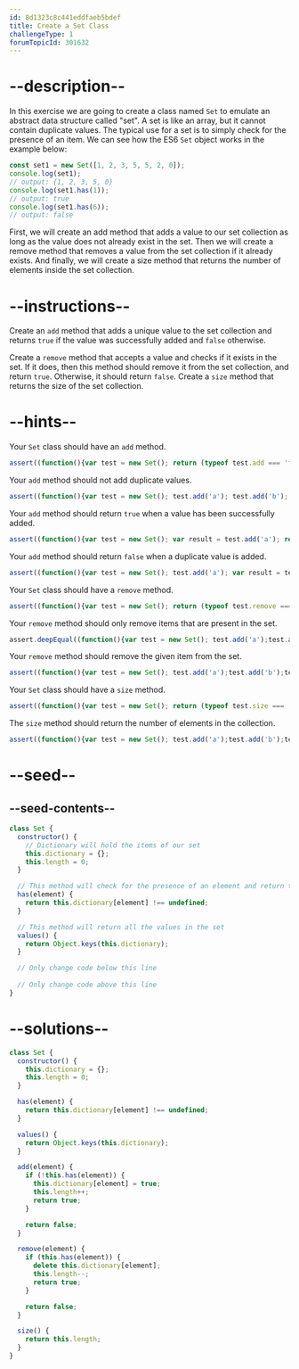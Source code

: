 ```yaml
---
id: 8d1323c8c441eddfaeb5bdef
title: Create a Set Class
challengeType: 1
forumTopicId: 301632
---
```


# --description--

In this exercise we are going to create a class named `Set` to emulate an abstract data structure called "set". A set is like an array, but it cannot contain duplicate values. The typical use for a set is to simply check for the presence of an item. We can see how the ES6 `Set` object works in the example below:

```js
const set1 = new Set([1, 2, 3, 5, 5, 2, 0]);
console.log(set1);
// output: {1, 2, 3, 5, 0}
console.log(set1.has(1));
// output: true
console.log(set1.has(6));
// output: false
```

First, we will create an add method that adds a value to our set collection as long as the value does not already exist in the set. Then we will create a remove method that removes a value from the set collection if it already exists. And finally, we will create a size method that returns the number of elements inside the set collection.

# --instructions--

Create an `add` method that adds a unique value to the set collection and returns `true` if the value was successfully added and `false` otherwise.

Create a `remove` method that accepts a value and checks if it exists in the set. If it does, then this method should remove it from the set collection, and return `true`. Otherwise, it should return `false`. Create a `size` method that returns the size of the set collection.

# --hints--

Your `Set` class should have an `add` method.

```js
assert((function(){var test = new Set(); return (typeof test.add === 'function')}()));
```

Your `add` method should not add duplicate values.

```js
assert((function(){var test = new Set(); test.add('a'); test.add('b'); test.add('a'); var vals = test.values(); return (vals[0] === 'a' && vals[1] === 'b' && vals.length === 2)}()));
```

Your `add` method should return `true` when a value has been successfully added.

```js
assert((function(){var test = new Set(); var result = test.add('a'); return (result != undefined) && (result === true);}()));
```

Your `add` method should return `false` when a duplicate value is added.

```js
assert((function(){var test = new Set(); test.add('a'); var result = test.add('a'); return (result != undefined) && (result === false);}()));
```

Your `Set` class should have a `remove` method.

```js
assert((function(){var test = new Set(); return (typeof test.remove === 'function')}()));
```

Your `remove` method should only remove items that are present in the set.

```js
assert.deepEqual((function(){var test = new Set(); test.add('a');test.add('b');test.remove('c'); return test.values(); })(), ['a', 'b']);
```

Your `remove` method should remove the given item from the set.

```js
assert((function(){var test = new Set(); test.add('a');test.add('b');test.remove('a'); var vals = test.values(); return (vals[0] === 'b' && vals.length === 1)}()));
```

Your `Set` class should have a `size` method.

```js
assert((function(){var test = new Set(); return (typeof test.size === 'function')}()));
```

The `size` method should return the number of elements in the collection.

```js
assert((function(){var test = new Set(); test.add('a');test.add('b');test.remove('a');return (test.size() === 1)}()));
```

# --seed--

## --seed-contents--

```js
class Set {
  constructor() {
    // Dictionary will hold the items of our set
    this.dictionary = {};
    this.length = 0;
  }

  // This method will check for the presence of an element and return true or false
  has(element) {
    return this.dictionary[element] !== undefined;
  }

  // This method will return all the values in the set
  values() {
    return Object.keys(this.dictionary);
  }

  // Only change code below this line
  
  // Only change code above this line
}
```

# --solutions--

```js
class Set {
  constructor() {
    this.dictionary = {};
    this.length = 0;
  }

  has(element) {
    return this.dictionary[element] !== undefined;
  }

  values() {
    return Object.keys(this.dictionary);
  }

  add(element) {
    if (!this.has(element)) {
      this.dictionary[element] = true;
      this.length++;
      return true;
    }

    return false;
  }

  remove(element) {
    if (this.has(element)) {
      delete this.dictionary[element];
      this.length--;
      return true;
    }

    return false;
  }

  size() {
    return this.length;
  }
}
```
